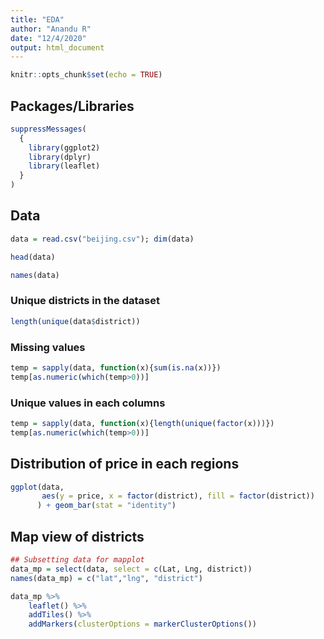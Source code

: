 ```yaml
---
title: "EDA"
author: "Anandu R"
date: "12/4/2020"
output: html_document
---
```


```r
knitr::opts_chunk$set(echo = TRUE)
```

## Packages/Libraries
```r
suppressMessages(
  {
    library(ggplot2)
    library(dplyr)
    library(leaflet)
  }
)
```

## Data
```r
data = read.csv("beijing.csv"); dim(data)
```

```r
head(data)
```

```r
names(data)
```

### Unique districts in the dataset
```r
length(unique(data$district))
```

### Missing values 
```r
temp = sapply(data, function(x){sum(is.na(x))})
temp[as.numeric(which(temp>0))]
```

### Unique values in each columns
```r
temp = sapply(data, function(x){length(unique(factor(x)))})
temp[as.numeric(which(temp>0))]
```

## Distribution of price in each regions
```r
ggplot(data, 
       aes(y = price, x = factor(district), fill = factor(district))
      ) + geom_bar(stat = "identity") 
```

## Map view of districts
```r
## Subsetting data for mapplot
data_mp = select(data, select = c(Lat, Lng, district))
names(data_mp) = c("lat","lng", "district")

data_mp %>% 
    leaflet() %>%
    addTiles() %>%
    addMarkers(clusterOptions = markerClusterOptions()) 
```

